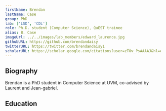 ```yaml
---
firstName: Brendan
lastName: Case
group: PhD
lab: ['LSD', 'CDL']
role: Ph.D. student (Computer Science), QuEST trainee
alias: B. Case
imageUrl: ../../images/lab_members/edward_laurence.jpg
githubURL: https://github.com/brendandaisy
twitterURL: https://twitter.com/brendandaisy1
scholarURL: https://scholar.google.com/citations?user=zTOv_PsAAAAJ&hl=en
---
```


## Biography

Brendan is a PhD student in Computer Science at UVM, co-advised by Laurent and Jean-gabriel.

## Education

<EducationList>
	<EducationItem advisor="Louis J. Dubé" 
					title="Something else"
					degree="MRes in natural computation"
					years="2017-2018" 
					university="University of Birmingham (UK)"/>
	<EducationItem degree="BA in mathematics"
					years="2013-2017" 
					university="Oberlin College"/>
</EducationList>
